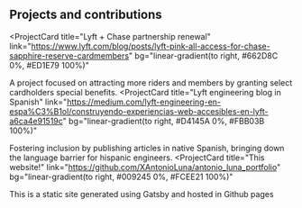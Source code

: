 ## Projects and contributions

<ProjectCard
  title="Lyft + Chase partnership renewal"
  link="https://www.lyft.com/blog/posts/lyft-pink-all-access-for-chase-sapphire-reserve-cardmembers"
  bg="linear-gradient(to right, #662D8C 0%, #ED1E79 100%)"
>
  A project focused on attracting more riders and members by granting select cardholders special benefits.
</ProjectCard>
<ProjectCard
  title="Lyft engineering blog in Spanish"
  link="https://medium.com/lyft-engineering-en-espa%C3%B1ol/construyendo-experiencias-web-accesibles-en-lyft-a6ca4e91519c"
  bg="linear-gradient(to right, #D4145A 0%, #FBB03B 100%)"
>
   Fostering inclusion by publishing articles in native Spanish, bringing down the language barrier for hispanic engineers.
</ProjectCard>
<ProjectCard
  title="This website!"
  link="https://github.com/XAntonioLuna/antonio_luna_portfolio"
  bg="linear-gradient(to right, #009245 0%, #FCEE21 100%)"
>
   This is a static site generated using Gatsby and hosted in Github pages
</ProjectCard>
